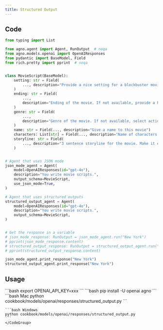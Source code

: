 ```yaml
---
title: Structured Output
---
```


## Code

```python cookbook/models/openai/responses/structured_output.py
from typing import List

from agno.agent import Agent, RunOutput  # noqa
from agno.models.openai import OpenAIResponses
from pydantic import BaseModel, Field
from rich.pretty import pprint  # noqa


class MovieScript(BaseModel):
    setting: str = Field(
        ..., description="Provide a nice setting for a blockbuster movie."
    )
    ending: str = Field(
        ...,
        description="Ending of the movie. If not available, provide a happy ending.",
    )
    genre: str = Field(
        ...,
        description="Genre of the movie. If not available, select action, thriller or romantic comedy.",
    )
    name: str = Field(..., description="Give a name to this movie")
    characters: List[str] = Field(..., description="Name of characters for this movie.")
    storyline: str = Field(
        ..., description="3 sentence storyline for the movie. Make it exciting!"
    )


# Agent that uses JSON mode
json_mode_agent = Agent(
    model=OpenAIResponses(id="gpt-4o"),
    description="You write movie scripts.",
    output_schema=MovieScript,
    use_json_mode=True,
)

# Agent that uses structured outputs
structured_output_agent = Agent(
    model=OpenAIResponses(id="gpt-4o"),
    description="You write movie scripts.",
    output_schema=MovieScript,
)


# Get the response in a variable
# json_mode_response: RunOutput = json_mode_agent.run("New York")
# pprint(json_mode_response.content)
# structured_output_response: RunOutput = structured_output_agent.run("New York")
# pprint(structured_output_response.content)

json_mode_agent.print_response("New York")
structured_output_agent.print_response("New York")

```

## Usage

<Steps>
  <Snippet file="create-venv-step.mdx" />

  <Step title="Set your API key">
    ```bash
    export OPENAI_API_KEY=xxx
    ```
  </Step>

  <Step title="Install libraries">
    ```bash
    pip install -U openai agno
    ```
  </Step>

  <Step title="Run Agent">
    <CodeGroup>
    ```bash Mac
    python cookbook/models/openai/responses/structured_output.py
    ```

    ```bash Windows
    python cookbook/models/openai/responses/structured_output.py
    ```
    </CodeGroup>
  </Step>
</Steps>
